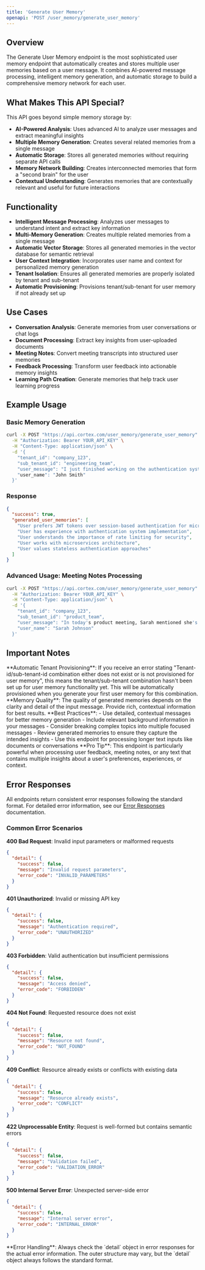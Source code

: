 ```yaml
---
title: 'Generate User Memory'
openapi: 'POST /user_memory/generate_user_memory'
---
```



<Panel>
  <TableOfContents />
</Panel>

## Overview

The Generate User Memory endpoint is the most sophisticated user memory endpoint that automatically creates and stores multiple user memories based on a user message. It combines AI-powered message processing, intelligent memory generation, and automatic storage to build a comprehensive memory network for each user.

## What Makes This API Special?

This API goes beyond simple memory storage by:
- **AI-Powered Analysis**: Uses advanced AI to analyze user messages and extract meaningful insights
- **Multiple Memory Generation**: Creates several related memories from a single message
- **Automatic Storage**: Stores all generated memories without requiring separate API calls
- **Memory Network Building**: Creates interconnected memories that form a "second brain" for the user
- **Contextual Understanding**: Generates memories that are contextually relevant and useful for future interactions

## Functionality

- **Intelligent Message Processing**: Analyzes user messages to understand intent and extract key information
- **Multi-Memory Generation**: Creates multiple related memories from a single message
- **Automatic Vector Storage**: Stores all generated memories in the vector database for semantic retrieval
- **User Context Integration**: Incorporates user name and context for personalized memory generation
- **Tenant Isolation**: Ensures all generated memories are properly isolated by tenant and sub-tenant
- **Automatic Provisioning**: Provisions tenant/sub-tenant for user memory if not already set up

## Use Cases

- **Conversation Analysis**: Generate memories from user conversations or chat logs
- **Document Processing**: Extract key insights from user-uploaded documents
- **Meeting Notes**: Convert meeting transcripts into structured user memories
- **Feedback Processing**: Transform user feedback into actionable memory insights
- **Learning Path Creation**: Generate memories that help track user learning progress

## Example Usage

### Basic Memory Generation

```bash
curl -X POST "https://api.cortex.com/user_memory/generate_user_memory" \
  -H "Authorization: Bearer YOUR_API_KEY" \
  -H "Content-Type: application/json" \
  -d '{
    "tenant_id": "company_123",
    "sub_tenant_id": "engineering_team",
    "user_message": "I just finished working on the authentication system. I prefer using JWT tokens over session-based auth because they're stateless and work better with our microservices architecture. I also learned that implementing rate limiting is crucial for security.",
    "user_name": "John Smith"
  }'
```

### Response

```json
{
  "success": true,
  "generated_user_memories": [
    "User prefers JWT tokens over session-based authentication for microservices",
    "User has experience with authentication system implementation",
    "User understands the importance of rate limiting for security",
    "User works with microservices architecture",
    "User values stateless authentication approaches"
  ]
}
```

### Advanced Usage: Meeting Notes Processing

```bash
curl -X POST "https://api.cortex.com/user_memory/generate_user_memory" \
  -H "Authorization: Bearer YOUR_API_KEY" \
  -H "Content-Type: application/json" \
  -d '{
    "tenant_id": "company_123",
    "sub_tenant_id": "product_team",
    "user_message": "In today's product meeting, Sarah mentioned she's concerned about user onboarding complexity. She suggested we implement a guided tutorial and reduce the number of required fields in the signup form. The team agreed to prioritize this for the next sprint.",
    "user_name": "Sarah Johnson"
  }'
```

## Important Notes

<Warning>
**Automatic Tenant Provisioning**: If you receive an error stating "Tenant-id/sub-tenant-id combination either does not exist or is not provisioned for user memory", this means the tenant/sub-tenant combination hasn't been set up for user memory functionality yet. This will be automatically provisioned when you generate your first user memory for this combination.
</Warning>

<Note>
**Memory Quality**: The quality of generated memories depends on the clarity and detail of the input message. Provide rich, contextual information for best results.
</Note>

<Info>
**Best Practices**:
- Use detailed, contextual messages for better memory generation
- Include relevant background information in your messages
- Consider breaking complex topics into multiple focused messages
- Review generated memories to ensure they capture the intended insights
- Use this endpoint for processing longer text inputs like documents or conversations
</Info>

<Tip>
**Pro Tip**: This endpoint is particularly powerful when processing user feedback, meeting notes, or any text that contains multiple insights about a user's preferences, experiences, or context.
</Tip>


## Error Responses

All endpoints return consistent error responses following the standard format. For detailed error information, see our [Error Responses](/api-reference/error-responses) documentation.

### Common Error Scenarios

**400 Bad Request**: Invalid input parameters or malformed requests
```json
{
  "detail": {
    "success": false,
    "message": "Invalid request parameters",
    "error_code": "INVALID_PARAMETERS"
  }
}
```

**401 Unauthorized**: Invalid or missing API key
```json
{
  "detail": {
    "success": false,
    "message": "Authentication required",
    "error_code": "UNAUTHORIZED"
  }
}
```

**403 Forbidden**: Valid authentication but insufficient permissions
```json
{
  "detail": {
    "success": false,
    "message": "Access denied",
    "error_code": "FORBIDDEN"
  }
}
```

**404 Not Found**: Requested resource does not exist
```json
{
  "detail": {
    "success": false,
    "message": "Resource not found",
    "error_code": "NOT_FOUND"
  }
}
```

**409 Conflict**: Resource already exists or conflicts with existing data
```json
{
  "detail": {
    "success": false,
    "message": "Resource already exists",
    "error_code": "CONFLICT"
  }
}
```

**422 Unprocessable Entity**: Request is well-formed but contains semantic errors
```json
{
  "detail": {
    "success": false,
    "message": "Validation failed",
    "error_code": "VALIDATION_ERROR"
  }
}
```

**500 Internal Server Error**: Unexpected server-side error
```json
{
  "detail": {
    "success": false,
    "message": "Internal server error",
    "error_code": "INTERNAL_ERROR"
  }
}
```

<Note>
**Error Handling**: Always check the `detail` object in error responses for the actual error information. The outer structure may vary, but the `detail` object always follows the standard format.
</Note>
